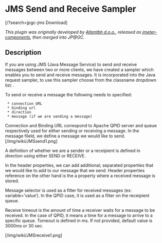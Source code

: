 = JMS Send and Receive Sampler =

<span class=''>[/?search=jpgc-jms <i class='fa fa-download'></i> Download]</span>

<i>This plugin was originally developed by [http://www.atlantbh.com/ Atlantbh d.o.o.], 
released as [https://github.com/ATLANTBH/jmeter-components jmeter-components], 
then merged into JP@GC.</i>

== Description ==

If you are using JMS (Java Message Service) to send and receive messages between two or more clients, we have created a sampler which enables you to send and receive messages. It is incorporated into the Java request sampler, to use this sampler choose from the classname dropdown list: {{{com.atlantbh.jmeter.plugins.jmstools.JMSUtil}}}.

To send or receive a message the following needs to specified:
  * connection URL
  * binding url
  * direction
  * message (if we are sending a message)

Connection and Binding URL correspond to Apache QPID server and queue respectively used for either sending or receiving a message. In the message fileld, we define a message we would like to send.
[/img/wiki/JMSsend1.png]

A definition of whether we are a sender or a receipient is defined in direction using either SEND or RECEIVE.

In the header properties, we can add additional; separated properties that we would like to add to our message that we send. Header properties reference on the other hand is the a property where a received message is stored.

Message selector is used as a filter for received messages (ex: variable=’value’). In the QPID case, it is used as a filter on the receipient queue.

Receive timeout is the amount of time a receiver waits for a message to be received. In the case of QPID, it means a time for a message to arrive to a  specific queue. Tomeout is defined in ms. If not  provided, default value is 3000ms or 30 sec.

[/img/wiki/JMSreceive1.png]